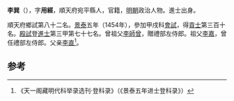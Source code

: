 {{for|唐朝官员李巽|李巽 (唐朝)}}
'''李巽'''（{{bd|1425年||？}}），字'''用經'''，順天府宛平縣人，官籍，[[明朝|明朝]]政治人物。進士出身。

順天府鄉試第八十二名。[[景泰_(明朝)|景泰]]五年（1454年），參加甲戌科[[會試|會試]]，得[[貢士|貢士]]第三百十名。[[殿試|殿試]]登[[進士|進士]]第三甲第七十七名。曾祖父[[李師曾|李師曾]]，贈禮部左侍郎。祖父[[李嘉|李嘉]]，曾任禮部左侍郎。父亲[[李直|李直]]<ref>《天一阁藏明代科举录选刊·登科录》（《景泰五年进士登科录》）</ref>。

==参考==
{{reflist}}
{{明朝人物小作品}}
{{景泰五年甲戌科殿試金榜}}